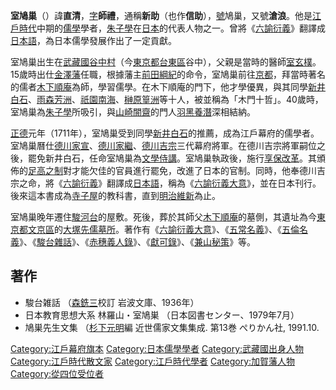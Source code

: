 {{japanese|image=Muro Kyuso.jpg|japanese=室 鳩巣|kana=むろ きゅうそう|romaji=Muro Kyūsō}}
{{儒學}}
'''室鳩巢'''（{{bd|1658年|3月29日（[[萬治|萬治]]元年2月26日）|1734年|9月9日（[[享保|享保]]19年8月12日）}}）諱'''直清'''，[[表字|字]]'''師禮'''，通稱'''新助'''（也作'''信助'''），[[號|號]]鳩巢，又號'''滄浪'''。他是[[江戶時代|江戶時代]]中期的[[儒學|儒學]]學者，[[朱子學|朱子學]]在[[日本|日本]]的代表人物之一。曾將《[[六諭衍義|六諭衍義]]》翻譯成[[日本語|日本語]]，為日本儒學發展作出了一定貢獻。

室鳩巢出生在[[武藏國|武藏國]][[谷中村|谷中村]]（今[[東京都|東京都]][[台東區|台東區]]谷中），父親是當時的醫師[[室玄樸|室玄樸]]。15歲時出仕[[金澤藩|金澤藩]]任職，根據藩主[[前田綱紀|前田綱紀]]的命令，室鳩巢前往[[京都|京都]]，拜當時著名的儒者[[木下順庵|木下順庵]]為師，學習儒學。在木下順庵的門下，他才學優異，與其同學[[新井白石|新井白石]]、[[雨森芳洲|雨森芳洲]]、[[祇園南海|祇園南海]]、[[榊原篁洲|榊原篁洲]]等十人，被並稱為「木門十哲」。40歲時，室鳩巢為[[朱子學|朱子學]]所吸引，與[[山崎闇齋|山崎闇齋]]的門人[[羽黑養潛|羽黑養潛]]深相結納。

[[正德_(日本)|正德]]元年（1711年），室鳩巢受到同學[[新井白石|新井白石]]的推薦，成為江戶幕府的儒學者。室鳩巢曆仕[[德川家宣|德川家宣]]、[[德川家繼|德川家繼]]、[[德川吉宗|德川吉宗]]三代幕府將軍。在德川吉宗將軍嗣位之後，罷免新井白石，任命室鳩巢為[[文學侍講|文學侍講]]。室鳩巢執政後，施行[[享保改革|享保改革]]。其頒佈的[[足高之制|足高之制]]對才能欠佳的官員進行罷免，改進了日本的官制。同時，他奉德川吉宗之命，將《[[六諭衍義|六諭衍義]]》翻譯成[[日本語|日本語]]，稱為《[[六諭衍義大意|六諭衍義大意]]》，並在日本刊行。後來這本書成為[[寺子屋|寺子屋]]的教科書，直到[[明治維新|明治維新]]為止。

室鳩巢晚年遷住[[駿河台|駿河台]]的屋敷。死後，葬於其師父[[木下順庵|木下順庵]]的墓側，其遺址為今[[東京都|東京都]][[文京區|文京區]]的[[大塚先儒墓所|大塚先儒墓所]]。著作有《[[六諭衍義大意|六諭衍義大意]]》、《[[五常名義|五常名義]]》、《[[五倫名義|五倫名義]]》、《[[駿台雜話|駿台雜話]]》、《[[赤穗義人錄|赤穗義人錄]]》、《[[獻可錄|獻可錄]]》、《[[兼山秘策|兼山秘策]]》等。

== 著作==
*駿台雑話 （[[森銑三|森銑三]]校訂 岩波文庫、1936年）
*日本教育思想大系 林羅山・室鳩巣 （日本図書センター、1979年7月）
*鳩巣先生文集 （[[杉下元明|杉下元明]]編 近世儒家文集集成. 第13巻 ぺりかん社, 1991.10.

{{Normdaten}}
[[Category:江戶幕府旗本|Category:江戶幕府旗本]]
[[Category:日本儒學學者|Category:日本儒學學者]]
[[Category:武藏國出身人物|Category:武藏國出身人物]]
[[Category:江戶時代散文家|Category:江戶時代散文家]]
[[Category:江戶時代學者|Category:江戶時代學者]]
[[Category:加賀藩人物|Category:加賀藩人物]]
[[Category:從四位受位者|Category:從四位受位者]]